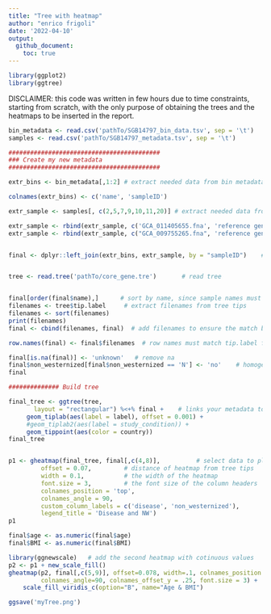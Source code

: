 ```yaml
---
title: "Tree with heatmap"
author: "enrico frigoli"
date: '2022-04-10'
output:
  github_document:
    toc: true
---
```


```r
library(ggplot2)
library(ggtree)
```

DISCLAIMER: this code was written in few hours due to time constraints, starting from scratch, with the only purpose of obtaining the trees and the heatmaps to be inserted in the report. 


```r
bin_metadata <- read.csv('pathTo/SGB14797_bin_data.tsv', sep = '\t')
samples <- read.csv('pathTo/SGB14797_metadata.tsv', sep = '\t')
```

```r
##########################################
### Create my new metadata
##########################################

extr_bins <- bin_metadata[,1:2] # extract needed data from bin metadata

colnames(extr_bins) <- c('name', 'sampleID')

extr_sample <- samples[, c(2,5,7,9,10,11,20)] # extract needed data from sample metadata

extr_sample <- rbind(extr_sample, c('GCA_011405655.fna', 'reference genome', NA))  # manual addition of infos
extr_sample <- rbind(extr_sample, c("GCA_009755265.fna", 'reference genome', NA))  # manual addition of infos


final <- dplyr::left_join(extr_bins, extr_sample, by = "sampleID")    # join


tree <- read.tree('pathTo/core_gene.tre')       # read tree


final[order(final$name),]      # sort by name, since sample names must match leaf label in the tree
filenames <- tree$tip.label     # extract filenames from tree tips
filenames <- sort(filenames)
print(filenames)
final <- cbind(filenames, final)  # add filenames to ensure the match between tip.label and the metadata (the order doesn't matter)

row.names(final) <- final$filenames  # row names must match tip.label for data to be plot in the heatmap

final[is.na(final)] <- 'unknown'   # remove na
final$non_westernized[final$non_westernized == 'N'] <- 'no'    # homogenize values
final
```



```r
############## Build tree

final_tree <- ggtree(tree,
       layout = "rectangular") %<+% final +    # links your metadata to the graph
     geom_tiplab(aes(label = label), offset = 0.001) +               
     #geom_tiplab2(aes(label = study_condition)) +
     geom_tippoint(aes(color = country))
final_tree


p1 <- gheatmap(final_tree, final[,c(4,8)],          # select data to plot in the heatmap
         offset = 0.07,         # distance of heatmap from tree tips
         width = 0.1,           # the width of the heatmap
         font.size = 3,         # the font size of the column headers
         colnames_position = 'top',
         colnames_angle = 90,
         custom_column_labels = c('disease', 'non_westernized'),
         legend_title = 'Disease and NW')
p1

final$age <- as.numeric(final$age)
final$BMI <- as.numeric(final$BMI)

library(ggnewscale)   # add the second heatmap with cotinuous values
p2 <- p1 + new_scale_fill()
gheatmap(p2, final[,c(5,9)], offset=0.078, width=.1, colnames_position = 'top',
         colnames_angle=90, colnames_offset_y = .25, font.size = 3) +
    scale_fill_viridis_c(option="B", name="Age & BMI")

ggsave('myTree.png') 

```


